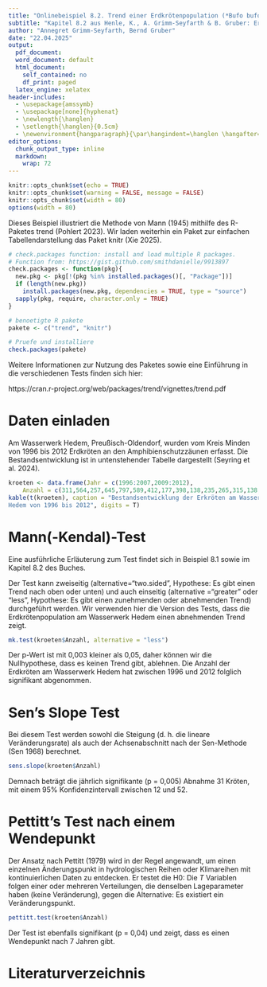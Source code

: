 ---
title: "Onlinebeispiel 8.2. Trend einer Erdkrötenpopulation (*Bufo bufo*) an einem Amphibienschutzzaun"
subtitle: "Kapitel 8.2 aus Henle, K., A. Grimm-Seyfarth & B. Gruber: Erfassung und Analyse von Tierpopulationen. Ulmer Verlag"
author: "Annegret Grimm-Seyfarth, Bernd Gruber"
date: "22.04.2025"
output:
  pdf_document: 
  word_document: default
  html_document:
    self_contained: no
    df_print: paged
  latex_engine: xelatex
header-includes:
  - \usepackage{amssymb}
  - \usepackage[none]{hyphenat} 
  - \newlength{\hanglen}
  - \setlength{\hanglen}{0.5cm}
  - \newenvironment{hangparagraph}{\par\hangindent=\hanglen \hangafter=1}{\par}
editor_options:
  chunk_output_type: inline
  markdown:
    wrap: 72
---

```{r setup, include=FALSE}
knitr::opts_chunk$set(echo = TRUE)
knitr::opts_chunk$set(warning = FALSE, message = FALSE) 
knitr::opts_chunk$set(width = 80)
options(width = 80)
```

Dieses Beispiel illustriert die Methode von Mann (1945) mithilfe des R-Paketes trend (Pohlert 2023). Wir laden weiterhin ein Paket zur einfachen Tabellendarstellung das Paket knitr (Xie 2025).

```{r}
# check.packages function: install and load multiple R packages.
# Function from: https://gist.github.com/smithdanielle/9913897
check.packages <- function(pkg){
  new.pkg <- pkg[!(pkg %in% installed.packages()[, "Package"])]
  if (length(new.pkg)) 
    install.packages(new.pkg, dependencies = TRUE, type = "source")
  sapply(pkg, require, character.only = TRUE)
}

# benoetigte R pakete
pakete <- c("trend", "knitr")

# Pruefe und installiere
check.packages(pakete)
```

Weitere Informationen zur Nutzung des Paketes sowie eine Einführung in die verschiedenen Tests finden sich hier:

https://cran.r-project.org/web/packages/trend/vignettes/trend.pdf

# Daten einladen
Am Wasserwerk Hedem, Preußisch-Oldendorf, wurden vom Kreis Minden von 1996 bis 2012 Erdkröten an den Amphibienschutzzäunen erfasst. Die Bestandsentwicklung ist in untenstehender Tabelle dargestellt (Seyring et al. 2024).
```{r}
kroeten <- data.frame(Jahr = c(1996:2007,2009:2012),
    Anzahl = c(311,564,257,645,797,589,412,177,398,138,235,265,315,138,112,37))
kable(t(kroeten), caption = "Bestandsentwicklung der Erkröten am Wasserwerk 
Hedem von 1996 bis 2012", digits = T)
```

# Mann(-Kendal)-Test
Eine ausführliche Erläuterung zum Test findet sich in Beispiel 8.1 sowie im Kapitel 8.2 des Buches.

Der Test kann zweiseitig (alternative=“two.sided”, Hypothese: Es gibt einen Trend nach oben oder unten) und auch einseitig (alternative =“greater” oder “less”, Hypothese: Es gibt einen zunehmenden oder abnehmenden Trend) durchgeführt werden. Wir verwenden hier die Version des Tests, dass die Erdkrötenpopulation am Wasserwerk Hedem einen abnehmenden Trend zeigt.

```{r}
mk.test(kroeten$Anzahl, alternative = "less")
```
Der p-Wert ist mit 0,003 kleiner als 0,05, daher können wir die Nullhypothese, dass es keinen Trend gibt, ablehnen. Die Anzahl der Erdkröten am
Wasserwerk Hedem hat zwischen 1996 und 2012 folglich signifikant abgenommen.

# Sen's Slope Test
Bei diesem Test werden sowohl die Steigung (d. h. die lineare Veränderungsrate) als auch der Achsenabschnitt nach der Sen-Methode (Sen 1968) berechnet.  
```{r}
sens.slope(kroeten$Anzahl)
```
Demnach beträgt die jährlich signifikante (p = 0,005) Abnahme 31 Kröten, mit einem 95% Konfidenzintervall zwischen 12 und 52.

# Pettitt's Test nach einem Wendepunkt
Der Ansatz nach Pettitt (1979) wird in der Regel angewandt, um einen einzelnen Änderungspunkt in hydrologischen Reihen oder Klimareihen mit kontinuierlichen Daten zu entdecken. Er testet die H0: Die *T* Variablen folgen einer oder mehreren Verteilungen, die denselben Lageparameter haben (keine Veränderung), gegen die Alternative: Es existiert ein Veränderungspunkt.
```{r}
pettitt.test(kroeten$Anzahl)
```
Der Test ist ebenfalls signifikant (p = 0,04) und zeigt, dass es einen Wendepunkt nach 7 Jahren gibt.

# Literaturverzeichnis
\begin{hangparagraph}
Mann, H.B. (1945): Nonparametric tests against trend. --- Econometrika 13: 245--259.
\end{hangparagraph}

\begin{hangparagraph}
Pettitt, A.N. (1979): A non-parametric approach to the change-point problem. --- Journal of Applied Statistics 28: 126--135.
\end{hangparagraph}

\begin{hangparagraph}
Pohlert T. (2023): trend: Non-parametric trend tests and change-point detection. R package version 1.1.6, \url{https://CRAN.R-project.org/package=trend}
\end{hangparagraph}

\begin{hangparagraph}
Sen, P.K. (1968): Estimates of the regression coefficient based on Kendall’s tau. --- Journal of the American Statistical Association 63: 1379--1389.
\end{hangparagraph}

\begin{hangparagraph}
Seyring, M., Henle, K., Barth, B. et al. (2024): Empfehlungen für ein bundeseinheitliches Vorgehen bei der Erfassung von Amphibien-Schutzzaun-Daten zur Unterstützung von Bestandstrendanalysen. --– S. 114--133 in: Henle, K., Pogoda, P., Podloucky, R. et al. (Hrsg.): Neue Methoden der Feldherpetologie. --– Chimaira, Frankfurt/M. (Mertensiella 32). 
\end{hangparagraph}

\begin{hangparagraph}
Xie Y. (2025): knitr: A general-purpose package for dynamic report generation in R. R package version 1.50, \url{https://yihui.org/knitr/}.
\end{hangparagraph}

